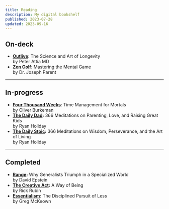 ```yaml
---
title: Reading
description: My digital bookshelf
published: 2023-07-28
updated: 2023-09-16
---
```


## On-deck

- **[Outlive](https://www.amazon.com/Outlive-Science-Art-Longevity/dp/1785044559)**: The Science and Art of Longevity <br/><span>by Peter Attia MD</span>
- **[Zen Golf](https://www.amazon.com/Zen-Golf-Mastering-Mental-Game/dp/0385504462)**: Mastering the Mental Game <br/><span>by Dr. Joseph Parent</span>

---

## In-progress

- **[Four Thousand Weeks](https://www.amazon.com/Four-Thousand-Weeks-Management-Mortals/dp/0374159122)**: Time Management for Mortals <br/><span>by Oliver Burkeman</span>
- **[The Daily Dad](https://www.amazon.com/Daily-Dad-Meditations-Parenting-Raising/dp/0593539052/):** 366 Meditations on Parenting, Love, and Raising Great Kids <br/><span>by Ryan Holiday</span>
- **[The Daily Stoic](https://www.amazon.com/Daily-Stoic-Meditations-Wisdom-Perseverance/dp/0735211736/):** 366 Meditations on Wisdom, Perseverance, and the Art of Living <br/><span>by Ryan Holiday</span>

---

## Completed

- **[Range](https://www.amazon.com/Range-Generalists-Triumph-Specialized-World/dp/0735214506/):** Why Generalists Triumph in a Specialized World <br/><span>by David Epstein</span>
- **[The Creative Act](https://www.amazon.com/Creative-Act-Way-Being/dp/0593652886):** A Way of Being <br/><span>by Rick Rubin</span>
- **[Essentialism](https://www.amazon.com/Essentialism-Disciplined-Pursuit-Greg-McKeown/dp/0804137382):** The Disciplined Pursuit of Less <br/><span>by Greg McKeown</span>
